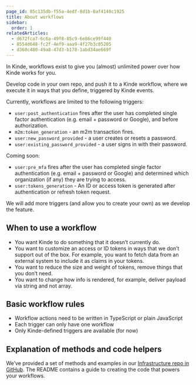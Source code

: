```yaml
---
page_id: 85c135db-f55a-4edf-8d1b-0af4140c1925
title: About workflows
sidebar:
  order: 1
relatedArticles:
  - d672fca7-6c6a-49f8-85c9-6e86ce99f440
  - 8554d648-fc2f-4ef9-aaa9-4f27b3c05205
  - d360c480-49a8-47d3-b178-1abd34ae669f
---
```


In Kinde, workflows exist to give you (almost) unlimited power over how Kinde works for you. 

Develop code in your own repo, and push it to a Kinde workflow, where we execute it in ways that you define, triggered by Kinde events. 

Currently, workflows are limited to the following triggers:

- `user:post_authentication` fires after the user has completed single factor authentication (e.g. email + password or Google), and before authorization.
- `m2m:token_generation` - an m2m transaction fires.
- `user:new_password_provided` - a user creates or resets a password.
- `user:existing_password_provided` - a user signs in with their password.

Coming soon:
- `user:pre_mfa` fires after the user has completed single factor authentication (e.g. email + password or Google) and determined which organization (if any) they are trying to access.
- `user:tokens_generation` - An ID or access token is generated after authentication or refresh token request.

We will add more triggers (and allow you to create your own) as we develop the feature.

## When to use a workflow

- You want Kinde to do something that it doesn’t currently do.
- You want to customize an access or ID tokens in ways that we don’t support out of the box. For example, you want to fetch data from an external system to include it as claims in your tokens.
- You want to reduce the size and weight of tokens, remove things that you don’t need.
- You want to change how info is rendered, for example, deliver payload via string and not array.

## Basic workflow rules

- Workflow actions need to be written in TypeScript or plain JavaScript
- Each trigger can only have one workflow
- Only Kinde-defined triggers are available (for now)

## Explanation of methods and code helpers

We’ve provided a set of methods and examples in our [Infrastructure repo in GitHub](https://github.com/kinde-oss/infrastructure). The README contains a guide to creating the code that powers your workflows.
